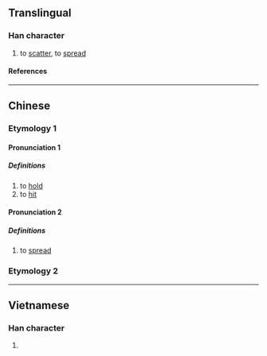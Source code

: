 {{character info}}
==Translingual==

===Han character===
{{Han char|rn=64|rad=手|as=05|sn=8|four=54027|canj=QKLB|ids=⿰扌布}}

# to [[scatter]], to [[spread]]

====References====
{{Han ref|kx=0422.190|dkj=11908|dj=0770.150|hdz=31849.070|uh=62AA}}

----

==Chinese==
{{zh-forms}}

===Etymology 1===

====Pronunciation 1====
{{zh-pron
|m=bù
|c=bou3
|c-t=
|g=
|h=pfs=
|j=
|md=
|mn=
|mn-t=
|w=
|x=
|mc=2
|oc=2
|cat=v
}}

=====Definitions=====
{{zh-hanzi}}

# to [[hold]]
# to [[hit]]

====Pronunciation 2====
{{zh-pron
|m=pū
|mc=1
|oc=1
|cat=v
}}

=====Definitions=====
{{zh-hanzi}}

# to [[spread]]

===Etymology 2===
{{zh-see|播|ss}}

----

==Vietnamese==

===Han character===
{{vi-readings|rs=手05|reading=bó}}

# {{rfdef|vi|sort=手05}}